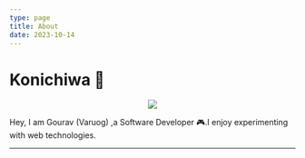 ```yaml
---
type: page
title: About
date: 2023-10-14
---
```


# Konichiwa 👋 

<p align="center"><img src="https://i.pinimg.com/736x/a7/81/05/a781057de964e97a9c69f160e665a067.jpg" /></p>
Hey, I am Gourav (Varuog) ,a Software Developer 🎮.I enjoy experimenting with web technologies.

---

